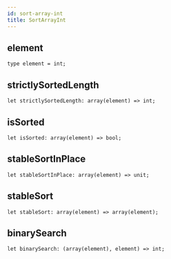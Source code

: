 ```yaml
---
id: sort-array-int
title: SortArrayInt
---
```


## element

```
type element = int;
```

## strictlySortedLength

```
let strictlySortedLength: array(element) => int;
```

## isSorted

```
let isSorted: array(element) => bool;
```

## stableSortInPlace

```
let stableSortInPlace: array(element) => unit;
```

## stableSort

```
let stableSort: array(element) => array(element);
```

## binarySearch

```
let binarySearch: (array(element), element) => int;
```
